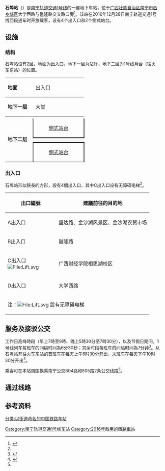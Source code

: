 {{Station Infobox
|Station Name= 石埠站<br><small>Camh Sizbu</small>
|Engname     = <small>SHIBU</small>
|Linecolor1  = #{{南宁轨道交通标志色|1}}
|Image       = 南宁地铁石埠站.jpg
|ImageTitle  = 
|Number      = 
|Location    = [[广西壮族自治区|广西壮族自治区]][[南宁市|南宁市]][[西乡塘区|西乡塘区]]大学西路
|Coord       = {{coord|22|49|45.10|N|108|10|24.19|E|type:railway}}
|Line        = [[南宁轨道交通|南宁轨道交通]]{{南宁轨道交通线路名|1}}
|Platform    = 2个[[側式站台|側式站台]]
|Exit        = 4个出入口
|Time        = 2016年12月28日
|Time First  = {{南宁轨道交通线路名|1}}<br />往[[南宁东站|火车东站]]方向：06:30
|Time Last   = {{南宁轨道交通线路名|1}}<br />往[[南宁东站|火车东站]]方向：22:30
}}

'''石埠站'''（{{lang-za|Camh Sizbu}}）是[[南宁轨道交通|南宁轨道交通]][[南宁轨道交通1号线|1号线]]的一座地下车站，位于[[广西壮族自治区|广西壮族自治区]][[南宁市|南宁市]][[西乡塘区|西乡塘区]]大学西路与邕隆路交叉路口旁<ref name=zhaobao>{{cite news|title=1号线西段站点地图 出行必备|url=http://ngzb.gxnews.com.cn/html/2016-12/28/content_1348243.htm|author=赵劲松|date=2016-12-28|work=南国早报|publisher=广西日报传媒集团|pages=B8|accessdate=2017-01-04|location=南宁|deadurl=yes|archiveurl=https://web.archive.org/web/20170104162733/http://ngzb.gxnews.com.cn/html/2016-12/28/content_1348243.htm|archivedate=2017-01-04}}</ref>。该站在2016年12月28日南宁轨道交通1号线西段通车时开放载客，设有4个出入口和2个側式站台。

== 设施 ==
=== 结构 ===
石埠站设有2层，地面为出入口，地下一层为站厅，地下二层为1号线月台（往火车东站）的位置。
{|cellspacing=0 cellpadding=3
|-
|style="border-top:solid 1px gray;border-bottom:solid 1px gray;" width=75 valign=top|'''地面'''
|style="border-top:solid 1px gray;border-bottom:solid 1px gray;" width=150 valign=top colspan=2|出入口
|-
|style="border-bottom:solid 1px gray;" valign=top|'''地下一层'''
|style="border-bottom:solid 1px gray;" valign=top|大堂
|style="border-bottom:solid 1px gray;" valign=top|客服中心、商店、自助服務
|-
|style="border-bottom:solid 1px gray;" rowspan=6 valign=top|'''地下二层'''
|-
|style="border-bottom:solid 2px black;border-right:solid 2px black;border-left:solid 2px black;" colspan=2|<center>[[側式站台|側式站台]]
|-
|style="border-bottom:solid 1px gray;"|
|style="border-bottom:solid 1px gray;"|{{南宁轨道交通线路名|1|c}}终点站台
|-
|style="border-bottom:solid 1px gray;"|
|style="border-bottom:solid 1px gray;"|{{split text|{{南宁轨道交通线路名|1|c}}列車往[[南宁东站#地铁车站|火车东站]]方向|{{arrow|R}}}}
|-
|style="border-top:solid 2px black;border-right:solid 2px black;border-left:solid 2px black;border-bottom:solid 1px gray;" colspan=2|<center>[[側式站台|側式站台]]
|}

=== 出入口 ===
石埠站形似狹長的方形，設有4個出入口，其中C出入口设有无障碍电梯<ref name=zhaobao/>。

{| class="wikitable"
! width=150 | 出口編號 !! 建議前往的目的地
|-
| A出入口 || 盛达路、金沙湖风景区、金沙湖农贸市场
|-
| B出入口 || 邕隆路
|-
| C出入口 [[File:Lift.svg|File:Lift.svg]] || 广西财经学院相思湖校区
|-
| D出入口 || 大学西路
|-
| bgcolor="#EEEEEE" colspan=3 | 注：[[File:Lift.svg|File:Lift.svg]] 設有无障碍电梯
|}

== 服务及接驳公交 ==
工作日高峰時段（早上7時至9時、晚上5時30分至7時30分），以及节假日期间，1号线列车每班车的间隔时间為6分30秒；其余时段每班车的间隔时间為7分钟<ref>{{cite news|url=http://www.gx.xinhuanet.com/newscenter/2017-06/28/c_1121223339.htm|title=南宁地铁1号线延长运营时间|author=杨波|date=2017-06-28|work=广西日报|publisher=广西日报传媒集团|accessdate=2017-07-02|archive-url=https://web.archive.org/web/20171115205312/http://www.gx.xinhuanet.com/newscenter/2017-06/28/c_1121223339.htm|archive-date=2017-11-15|dead-url=yes}}</ref>。从石埠站开往火车东站的首班车在每天上午6时30分开出，末班车在每天下午10时30分开出<ref>{{cite web|url=http://nngdjt.com/html/service1b/|title=首末班车时刻表|publisher=南宁轨道交通集团有限责任公司|accessdate=2017-06-28|archive-date=2017-06-20|archive-url=https://web.archive.org/web/20170620194427/http://www.nngdjt.com/html/service1b/|dead-url=no}}</ref>。

乘客可在本站周围换乘南宁公交804路和805路2条公交线路<ref name=zhaobao/>。

== 通过线路 ==
{{s-rail-start}}
{{s-rail|title=南宁轨道交通}}
{{s-line new|system=NanningRT|line=1|next=南职院|type=P1}}
{{s-end}}

== 参考资料 ==
{{reflist}}

{{南宁轨道交通1号线车站}}

[[Category:南宁轨道交通1号线车站|Category:南宁轨道交通1号线车站]]
[[Category:2016年啟用的鐵路車站|Category:2016年啟用的鐵路車站]]
[[分类:以街道命名的中国铁路车站|分类:以街道命名的中国铁路车站]]